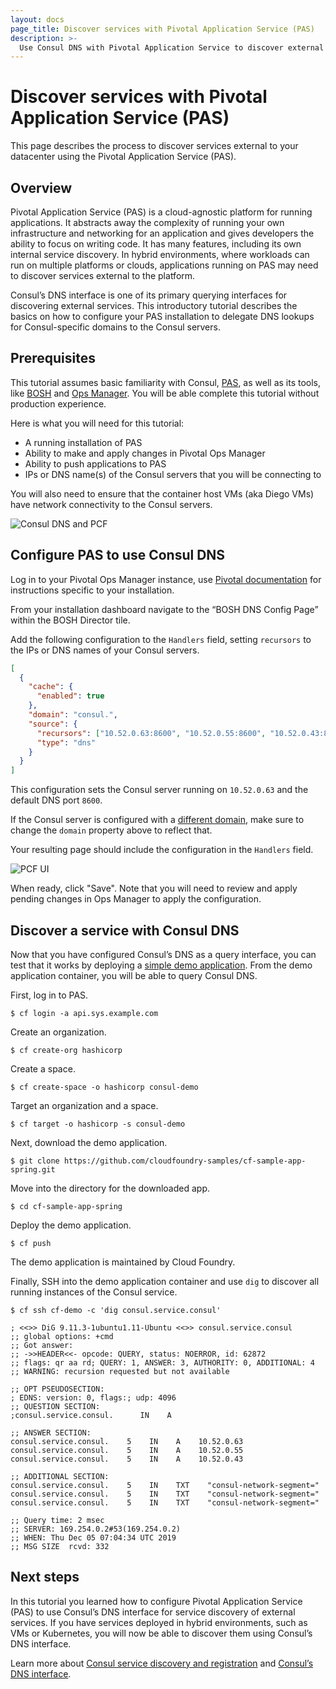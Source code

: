 ```yaml
---
layout: docs
page_title: Discover services with Pivotal Application Service (PAS)
description: >-
  Use Consul DNS with Pivotal Application Service to discover external services.
---
```


# Discover services with Pivotal Application Service (PAS)

This page describes the process to discover services external to your datacenter using the Pivotal Application Service (PAS).

## Overview

Pivotal Application Service (PAS) is a cloud-agnostic platform for running
applications. It abstracts away the complexity of running your own
infrastructure and networking for an application and gives developers the
ability to focus on writing code. It has many features, including its own
internal service discovery. In hybrid environments, where workloads can run on
multiple platforms or clouds, applications running on PAS may need to discover
services external to the platform.

Consul’s DNS interface is one of its primary querying interfaces for discovering
external services. This introductory tutorial describes the basics on how to
configure your PAS installation to delegate DNS lookups for Consul-specific
domains to the Consul servers.

## Prerequisites

This tutorial assumes basic familiarity with Consul,
[PAS](https://pivotal.io/platform/pivotal-application-service), as well as its
tools, like [BOSH](https://bosh.io/docs/) and [Ops
Manager](https://pivotal.io/platform/pcf-components/pcf-ops-manager). You will
be able complete this tutorial without production experience.

Here is what you will need for this tutorial:

- A running installation of PAS
- Ability to make and apply changes in Pivotal Ops Manager
- Ability to push applications to PAS
- IPs or DNS name(s) of the Consul servers that you will be connecting to

You will also need to ensure that the container host VMs (aka Diego VMs) have
network connectivity to the Consul servers.

![Consul DNS and PCF](/img/architecture/consul-pcf-arch.png 'Service discovery with Consul DNS')

## Configure PAS to use Consul DNS

Log in to your Pivotal Ops Manager instance, use [Pivotal
documentation](https://docs.pivotal.io/platform/ops-manager/2-7/) for
instructions specific to your installation.

From your installation dashboard navigate to the “BOSH DNS Config Page” within
the BOSH Director tile.

Add the following configuration to the `Handlers` field, setting `recursors` to
the IPs or DNS names of your Consul servers.

```json
[
  {
    "cache": {
      "enabled": true
    },
    "domain": "consul.",
    "source": {
      "recursors": ["10.52.0.63:8600", "10.52.0.55:8600", "10.52.0.43:8600"],
      "type": "dns"
    }
  }
]
```

This configuration sets the Consul server running on `10.52.0.63` and the
default DNS port `8600`.

If the Consul server is configured with a [different
domain](/consul/docs/reference/agent/configuration-file/dns#domain), make sure to
change the `domain` property above to reflect that.

Your resulting page should include the configuration in the `Handlers` field.

![PCF UI](/img/pcf-ui.png 'Configure PCF UI')

When ready, click "Save". Note that you will need to review and apply pending
changes in Ops Manager to apply the configuration.

## Discover a service with Consul DNS

Now that you have configured Consul’s DNS as a query interface, you can test
that it works by deploying a [simple demo
application](https://github.com/cloudfoundry-samples/cf-sample-app-spring.git).
From the demo application container, you will be able to query Consul DNS.

First, log in to PAS.

```shell-session
$ cf login -a api.sys.example.com
```

Create an organization.

```shell-session
$ cf create-org hashicorp
```

Create a space.

```shell-session
$ cf create-space -o hashicorp consul-demo
```

Target an organization and a space.

```shell-session
$ cf target -o hashicorp -s consul-demo
```

Next, download the demo application.

```shell-session
$ git clone https://github.com/cloudfoundry-samples/cf-sample-app-spring.git
```

Move into the directory for the downloaded app.

```shell-session
$ cd cf-sample-app-spring
```

Deploy the demo application.

```shell-session
$ cf push
```

The demo application is maintained by Cloud Foundry.

Finally, SSH into the demo application container and use `dig` to discover all
running instances of the Consul service.

```shell-session
$ cf ssh cf-demo -c 'dig consul.service.consul'
```

```plaintext
; <<>> DiG 9.11.3-1ubuntu1.11-Ubuntu <<>> consul.service.consul
;; global options: +cmd
;; Got answer:
;; ->>HEADER<<- opcode: QUERY, status: NOERROR, id: 62872
;; flags: qr aa rd; QUERY: 1, ANSWER: 3, AUTHORITY: 0, ADDITIONAL: 4
;; WARNING: recursion requested but not available

;; OPT PSEUDOSECTION:
; EDNS: version: 0, flags:; udp: 4096
;; QUESTION SECTION:
;consul.service.consul.   	 IN    A

;; ANSWER SECTION:
consul.service.consul.    5    IN    A    10.52.0.63
consul.service.consul.    5    IN    A    10.52.0.55
consul.service.consul.    5    IN    A    10.52.0.43

;; ADDITIONAL SECTION:
consul.service.consul.    5    IN    TXT    "consul-network-segment="
consul.service.consul.    5    IN    TXT    "consul-network-segment="
consul.service.consul.    5    IN    TXT    "consul-network-segment="

;; Query time: 2 msec
;; SERVER: 169.254.0.2#53(169.254.0.2)
;; WHEN: Thu Dec 05 07:04:34 UTC 2019
;; MSG SIZE  rcvd: 332
```

## Next steps

In this tutorial you learned how to configure Pivotal Application Service (PAS)
to use Consul’s DNS interface for service discovery of external services. If you
have services deployed in hybrid environments, such as VMs or Kubernetes, you
will now be able to discover them using Consul’s DNS interface.

Learn more about [Consul service discovery and
registration](/consul/tutorials/get-started-vms/virtual-machine-gs-service-discovery) and
[Consul’s DNS interface](/consul/docs/discover/dns).
